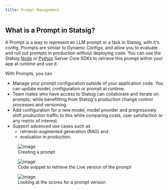 ```yaml
---
title: Prompt Management
---
```



## What is a Prompt in Statsig?
A Prompt is a way to represent an LLM prompt or a task in Statsig, with it's config. Prompts are similar to Dynamic Configs, and allow you to evaluate and roll out prompts in production without deploying code. You can use the Statsig [Node](/server-core/node-core#getting-a-prompt) or [Python](/server-core/python-core/#getting-a-prompt) Server Core SDKs to retrieve this prompt within your app at runtime and use it. 

With Prompts, you can 
- Manage your prompt configuration outside of your application code. You can update model, configuration or prompt at runtime. 
- Team mates who have access to Statsig can collaborate and iterate on prompts, while benefitting from Statsig's production change control processes and versioning. 
- Add configuration for a new model, model provider and progressively shift production traffic to this while comparing costs, user satisfaction or any metric of interest. 
- Support advanced use cases such as
   - retrieval-augmented generation (RAG) and
   - evaluation in production.
<figure>
<img alt="image" src="https://github.com/user-attachments/assets/77256d12-0d3f-4caa-8fa7-3719517af4eb" />
<figcaption>Creating a prompt</figcaption>
</figure>

<figure>
<img alt="image" src="https://github.com/user-attachments/assets/66e3b7f6-4613-4d7c-84c7-0fd84f890a29" />
<figcaption>Code snippet to retrieve the Live version of the prompt</figcaption>
</figure>

<figure>
<img alt="image" src="https://github.com/user-attachments/assets/546c4974-b01d-4d13-85a1-4f2a6bfbb6c1" />
<figcaption>Looking at the scores for a prompt version</figcaption>
</figure>
